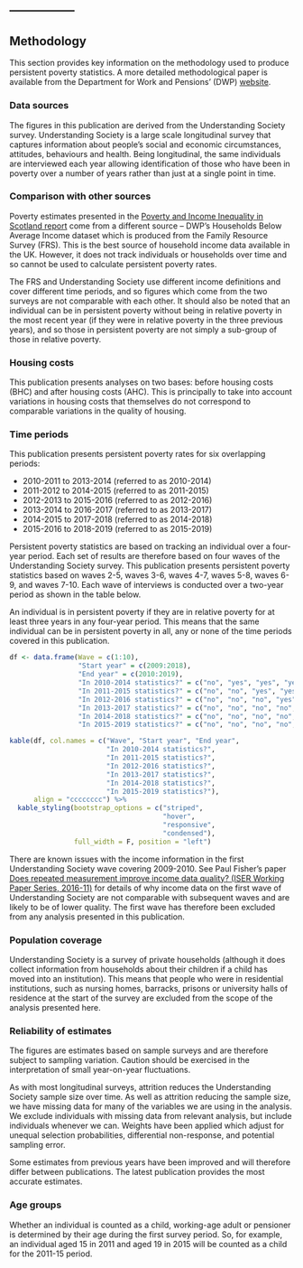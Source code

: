 ## -----------------

## Methodology

This section provides key information on the methodology used to produce persistent poverty statistics. A more detailed methodological paper is available from the Department for Work and Pensions’ (DWP) [website](www.gov.uk/government/collections/income-dynamics-statistics).

### Data sources

The figures in this publication are derived from the Understanding Society survey. Understanding Society is a large scale longitudinal survey that captures information about people’s social and economic circumstances, attitudes, behaviours and health. Being longitudinal, the same individuals are interviewed each year allowing identification of those who have been in poverty over a number of years rather than just at a single point in time.

### Comparison with other sources

Poverty estimates presented in the [Poverty and Income Inequality in Scotland report](index.html) come from a different source – DWP’s Households Below Average Income dataset which is produced from the Family Resource Survey (FRS). This is the best source of household income data available in the UK. However, it does not track individuals or households over time and so cannot be used to calculate persistent poverty rates.

The FRS and Understanding Society use different income definitions and cover different time periods, and so figures which come from the two surveys are not comparable with each other. It should also be noted that an individual can be in persistent poverty without being in relative poverty in the most recent year (if they were in relative poverty in the three previous years), and so those in persistent poverty are not simply a sub-group of those in relative poverty.

### Housing costs

This publication presents analyses on two bases: before housing costs (BHC) and after housing costs (AHC). This is principally to take into account variations in housing costs that themselves do not correspond to comparable variations in the quality of housing. 

### Time periods {#periods}

This publication presents persistent poverty rates for six overlapping periods: 

* 2010-2011 to 2013-2014 (referred to as 2010-2014)
* 2011-2012 to 2014-2015 (referred to as 2011-2015)
* 2012-2013 to 2015-2016 (referred to as 2012-2016)
* 2013-2014 to 2016-2017 (referred to as 2013-2017)
* 2014-2015 to 2017-2018 (referred to as 2014-2018)
* 2015-2016 to 2018-2019 (referred to as 2015-2019)

Persistent poverty statistics are based on tracking an individual over a four-year period. Each set of results are therefore based on four waves of the Understanding Society survey. This publication presents persistent poverty statistics based on waves 2-5, waves 3-6, waves 4-7, waves 5-8, waves 6-9, and waves 7-10. Each wave of interviews is conducted over a two-year period as shown in the table below.

An individual is in persistent poverty if they are in relative poverty for at least three years in any four-year period. This means that the same individual can be in persistent poverty in all, any or none of the time periods covered in this publication.

```{r table}
df <- data.frame(Wave = c(1:10),
                 "Start year" = c(2009:2018),
                 "End year" = c(2010:2019),
                 "In 2010-2014 statistics?" = c("no", "yes", "yes", "yes", "yes", "no", "no", "no", "no", "no"),
                 "In 2011-2015 statistics?" = c("no", "no", "yes", "yes", "yes", "yes", "no", "no", "no", "no"),
                 "In 2012-2016 statistics?" = c("no", "no", "no", "yes", "yes", "yes", "yes", "no", "no", "no"),
                 "In 2013-2017 statistics?" = c("no", "no", "no", "no", "yes", "yes", "yes", "yes", "no", "no"),
                 "In 2014-2018 statistics?" = c("no", "no", "no", "no", "no", "yes", "yes", "yes", "yes", "no"),
                 "In 2015-2019 statistics?" = c("no", "no", "no", "no", "no", "no", "yes", "yes", "yes", "yes"))

kable(df, col.names = c("Wave", "Start year", "End year", 
                        "In 2010-2014 statistics?", 
                        "In 2011-2015 statistics?", 
                        "In 2012-2016 statistics?",
                        "In 2013-2017 statistics?",
                        "In 2014-2018 statistics?",
                        "In 2015-2019 statistics?"),
      align = "cccccccc") %>%
  kable_styling(bootstrap_options = c("striped",
                                      "hover",
                                      "responsive",
                                      "condensed"),
                full_width = F, position = "left") 
```

There are known issues with the income information in the first Understanding Society wave covering 2009-2010. See Paul Fisher’s paper [Does repeated measurement improve income data quality? (ISER Working Paper Series, 2016-11)](www.iser.essex.ac.uk/research/publications/working-papers/iser/2016-11) for details of why income data on the first wave of Understanding Society are not comparable with subsequent waves and are likely to be of lower quality. The first wave has therefore been excluded from any analysis presented in this publication.

### Population coverage 

Understanding Society is a survey of private households (although it does collect information from households about their children if a child has moved into an institution). This means that people who were in residential institutions, such as nursing homes, barracks, prisons or university halls of residence at the start of the survey are excluded from the scope of the analysis presented here.

### Reliability of estimates 

The figures are estimates based on sample surveys and are therefore subject to sampling variation. Caution should be exercised in the interpretation of small year-on-year fluctuations.

As with most longitudinal surveys, attrition reduces the Understanding Society sample size over time. As well as attrition reducing the sample size, we have missing data for many of the variables we are using in the analysis. We exclude individuals with missing data from relevant analysis, but include individuals whenever we can. Weights have been applied which adjust for unequal selection probabilities, differential non-response, and potential sampling error.

Some estimates from previous years have been improved and will therefore differ between publications. The latest publication provides the most accurate estimates.

### Age groups

Whether an individual is counted as a child, working-age adult or pensioner is determined by their age during the first survey period. So, for example, an individual aged 15 in 2011 and aged 19 in 2015 will be counted as a child for the 2011-15 period.
